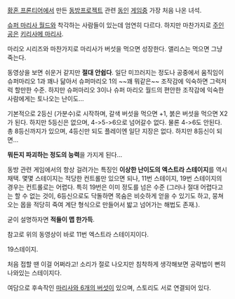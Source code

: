 [[황혼 프론티어]]에서 만든 [[동방프로젝트]] 관련 [[동인]] [[게임]]중 가장 처음 나온 녀석.

[[슈퍼 마리사 월드]]와 착각하는 사람들이 있는데 엄연히 다르다.
하지만 마찬가지로 [[주인공]]은 [[키리사메 마리사]].

마리오 시리즈와 마찬가지로 마리사가 버섯을 먹으면 성장한다. 앨리스는 먹으면 그냥 죽는다.

동영상을 보면 쉬운거 같지만 '''절대 안쉽다'''. 일단 미끄러지는 정도나 공중에서 움직임이 슈퍼마리오 1과 꽤나 닮아서 슈퍼마리오 1의 ~~꽤 뭐같은~~ 조작감에 익숙하면 그럭저럭 할만한 수준. 하지만 슈퍼마리오 3이나 슈퍼 마리오 월드의 편안한 조작감에 익숙한 사람에게는 토나오는 난이도...

기본적으로 2등신 (가분수)로 시작하며, 갈색 버섯을 먹으면 +1, 붉은 버섯을 먹으면 X2가 된다.
하지만 5등신은 없으며, 4->5->6으로 넘어갈수 없다. 물론 4->6도 안된다. 총 8등신까지가 있으며, 4등신만 되도 플레이엔 일단 지장은 없다. 하지만 8등신이 되면...



{{{#!HTML
<object width='500' height='408'><param name='movie' value='http://serviceapi.nmv.naver.com/flash/NFPlayer.swf?vid=265B31355B5A676D1EB757707F7CE007402B&outKey=b4f8a6a8eed1da2f17ce1a61a4e239ef5cff52a4c2532fbfe3d90667c3bd4dc5ab3522b4d1c8bf549b94000549b630c4' /><param name='wmode' value='transparent' /><embed src='http://serviceapi.nmv.naver.com/flash/NFPlayer.swf?vid=265B31355B5A676D1EB757707F7CE007402B&outKey=b4f8a6a8eed1da2f17ce1a61a4e239ef5cff52a4c2532fbfe3d90667c3bd4dc5ab3522b4d1c8bf549b94000549b630c4' wmode='transparent' width='500' height='408' type='application/x-shockwave-flash' /></object>}}}

'''뭐든지 파괴하는 정도의 능력'''을 가지게 된다...


동방 관련 게임에서의 항상 걸려가는 특징인 '''이상한 난이도의 엑스트라 스테이지'''를 역시 채택. 몇몇 스테이지는 적당한 컨트롤만 있으면 되나, 11번 스테이지, 19번 스테이지의 경우는 컨트롤로는 어렵다. 특히 19번은 이미 정도를 넘은 수준 (그러나 절대 어렵다고는 할 수 없는 것이, 6등신으로도 닥돌하면 목숨은 비슷하게 얻을 수 있기도 하고, 뭉쳐오는 몹을 적당히 죽여 계단 형식으로 만들어서 밟고 넘어가는 해법도 존재.).

굳이 설명하자면 '''적들이 맵 한가득'''.

참고로 위의 동영상이 바로 11번 엑스트라 스테이지이다.

{{{#!html
<object classid='clsid:d27cdb6e-ae6d-11cf-96b8-444553540000' codebase='http://download.macromedia.com/pub/shockwave/cabs/flash/swflash.cab#version=9,0,0,0'  id='NFPlayer5071' width='500' height='408'><param name='movie' value='http://serviceapi.nmv.naver.com/flash/NFPlayer.swf?vid=D3ADCC4416518CEE722B095559381DC02507&outKey=V12105258cf011c3e8123e300a9b7110b6dd1167f13b8f49f63a3e300a9b7110b6dd1' /><param name='wmode' value='transparent' /><param name='allowScriptAccess' value='always' /><param name='allowFullScreen' value='true' /><embed src='http://serviceapi.nmv.naver.com/flash/NFPlayer.swf?vid=D3ADCC4416518CEE722B095559381DC02507&outKey=V12105258cf011c3e8123e300a9b7110b6dd1167f13b8f49f63a3e300a9b7110b6dd1' wmode='transparent' width='500' height='408' allowScriptAccess='always' name='NFPlayer5071' id='NFPlayer5071' allowFullScreen='true' type='application/x-shockwave-flash' /></object>
}}}

19스테이지. 

처음 접할 땐 이걸 어쩌라고! 소리가 절로 나오지만 침착하게 생각해보면 공략법이 뻔히 나와있는 스테이지다.

여담으로 후속작인 [[마리사와 6개의 버섯]]이 있으며, 스토리도 서로 연결되어 있다.
